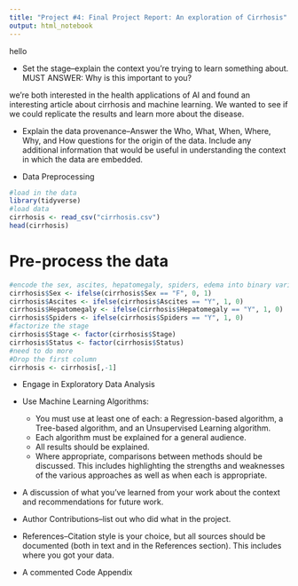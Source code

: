 ```yaml
---
title: "Project #4: Final Project Report: An exploration of Cirrhosis"
output: html_notebook
---
```

hello

- Set the stage–explain the context you’re trying to learn something about. MUST ANSWER: Why is this important to you?

we're both interested in the health applications of AI and found an interesting article about cirrhosis and machine learning. We wanted to see if we could replicate the results and learn more about the disease.

- Explain the data provenance–Answer the Who, What, When, Where, Why, and How questions for the origin of the data. Include any additional information that would be useful in understanding the context in which the data are embedded.

- Data Preprocessing

```r
#load in the data
library(tidyverse)
#load data
cirrhosis <- read_csv("cirrhosis.csv")
head(cirrhosis)
```


# Pre-process the data
```r
#encode the sex, ascites, hepatomegaly, spiders, edema into binary variables
cirrhosis$Sex <- ifelse(cirrhosis$Sex == "F", 0, 1)
cirrhosis$Ascites <- ifelse(cirrhosis$Ascites == "Y", 1, 0)
cirrhosis$Hepatomegaly <- ifelse(cirrhosis$Hepatomegaly == "Y", 1, 0)
cirrhosis$Spiders <- ifelse(cirrhosis$Spiders == "Y", 1, 0)
#factorize the stage
cirrhosis$Stage <- factor(cirrhosis$Stage)
cirrhosis$Status <- factor(cirrhosis$Status)
#need to do more
#Drop the first column
cirrhosis <- cirrhosis[,-1]
```

- Engage in Exploratory Data Analysis

- Use Machine Learning Algorithms:
  - You must use at least one of each: a Regression-based algorithm, a Tree-based algorithm, and an Unsupervised Learning algorithm.
  - Each algorithm must be explained for a general audience.
  - All results should be explained.
  - Where appropriate, comparisons between methods should be discussed. This includes highlighting the strengths and weaknesses of the various approaches as well as when each is appropriate.
  
- A discussion of what you’ve learned from your work about the context and recommendations for future work.

- Author Contributions–list out who did what in the project.

- References–Citation style is your choice, but all sources should be documented (both in text and in the References section). This includes where you got your data.

- A commented Code Appendix
